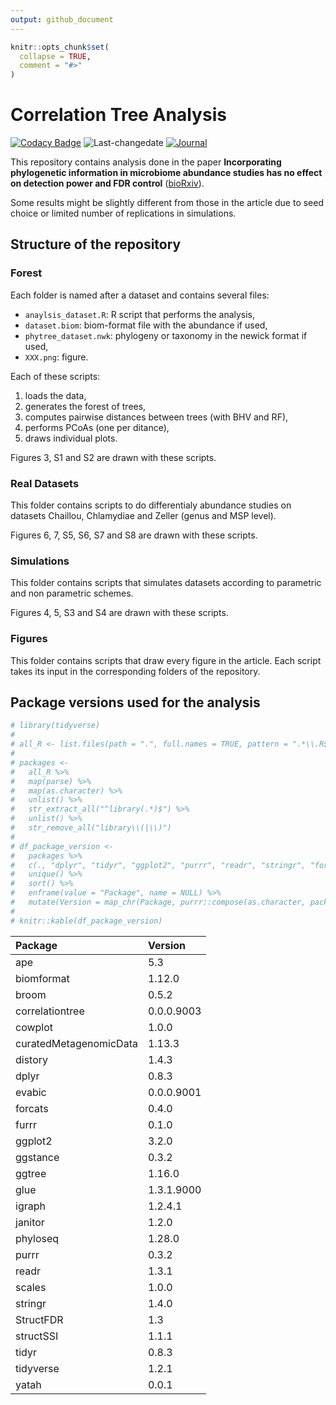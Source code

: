 ```yaml
---
output: github_document
---
```


<!-- README.md is generated from README.Rmd. Please edit that file -->

```r
knitr::opts_chunk$set(
  collapse = TRUE,
  comment = "#>"
)
```
# Correlation Tree Analysis

<!-- badges: start -->
[![Codacy Badge](https://api.codacy.com/project/badge/Grade/ba04cd22d16047bb831608b9a7a6702f)](https://www.codacy.com/app/abichat/correlationtree_analysis?utm_source=github.com&amp;utm_medium=referral&amp;utm_content=abichat/correlationtree_analysis&amp;utm_campaign=Badge_Grade)
![Last-changedate](https://img.shields.io/badge/last%20change-`r gsub('-', '--', Sys.Date())`-yellowgreen.svg)
[![Journal](https://img.shields.io/badge/published-bioRxiv-blue)](https://www.biorxiv.org/content/10.1101/2020.01.31.928309v1)
<!-- badges: end -->

This repository contains analysis done in the paper **Incorporating phylogenetic information in microbiome abundance studies has no effect on detection power and FDR control** ([bioRxiv](https://www.biorxiv.org/content/10.1101/2020.01.31.928309v1)).

Some results might be slightly different from those in the article due to seed choice or limited number of replications in simulations.


## Structure of the repository

### Forest

Each folder is named after a dataset and contains several files:

- `anaylsis_dataset.R`: R script that performs the analysis, 
- `dataset.biom`: biom-format file with the abundance if used,
- `phytree_dataset.nwk`: phylogeny or taxonomy in the newick format if used,
- `XXX.png`: figure. 

Each of these scripts:

1. loads the data,
2. generates the forest of trees,
3. computes pairwise distances between trees (with BHV and RF),
4. performs PCoAs (one per ditance),
5. draws individual plots.

Figures 3, S1 and S2 are drawn with these scripts.

### Real Datasets

This folder contains scripts to do differentialy abundance studies on datasets Chaillou, Chlamydiae and Zeller (genus and MSP level).

Figures 6, 7, S5, S6, S7 and S8 are drawn with these scripts.


### Simulations

This folder contains scripts that simulates datasets according to parametric and non parametric schemes.

Figures 4, 5, S3 and S4 are drawn with these scripts.

### Figures

This folder contains scripts that draw every figure in the article. Each script takes its input in the corresponding folders of the repository.


## Package versions used for the analysis

```r
# library(tidyverse)
# 
# all_R <- list.files(path = ".", full.names = TRUE, pattern = ".*\\.R$", recursive = TRUE)
# 
# packages <-
#   all_R %>%
#   map(parse) %>%
#   map(as.character) %>%
#   unlist() %>%
#   str_extract_all("^library(.*)$") %>%
#   unlist() %>%
#   str_remove_all("library\\(|\\)")
# 
# df_package_version <-
#   packages %>%
#   c(., "dplyr", "tidyr", "ggplot2", "purrr", "readr", "stringr", "forcats", "furrr") %>%
#   unique() %>%
#   sort() %>%
#   enframe(value = "Package", name = NULL) %>%
#   mutate(Version = map_chr(Package, purrr::compose(as.character, packageVersion)))
# 
# knitr::kable(df_package_version)
```

| Package                | Version    |
| :--------------------- | :--------- |
| ape                    | 5.3        |
| biomformat             | 1.12.0     |
| broom                  | 0.5.2      |
| correlationtree        | 0.0.0.9003 |
| cowplot                | 1.0.0      |
| curatedMetagenomicData | 1.13.3     |
| distory                | 1.4.3      |
| dplyr                  | 0.8.3      |
| evabic                 | 0.0.0.9001 |
| forcats                | 0.4.0      |
| furrr                  | 0.1.0      |
| ggplot2                | 3.2.0      |
| ggstance               | 0.3.2      |
| ggtree                 | 1.16.0     |
| glue                   | 1.3.1.9000 |
| igraph                 | 1.2.4.1    |
| janitor                | 1.2.0      |
| phyloseq               | 1.28.0     |
| purrr                  | 0.3.2      |
| readr                  | 1.3.1      |
| scales                 | 1.0.0      |
| stringr                | 1.4.0      |
| StructFDR              | 1.3        |
| structSSI              | 1.1.1      |
| tidyr                  | 0.8.3      |
| tidyverse              | 1.2.1      |
| yatah                  | 0.0.1      |
